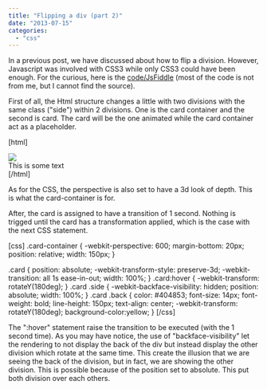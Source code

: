 ```yaml
---
title: "Flipping a div (part 2)"
date: "2013-07-15"
categories: 
  - "css"
---
```


In a previous post, we have discussed about how to flip a division. However, Javascript was involved with CSS3 while only CSS3 could have been enough. For the curious, here is the [code/JsFiddle](http://jsfiddle.net/xRXYW/4/) (most of the code is not from me, but I cannot find the source).

First of all, the Html structure changes a little with two divisions with the same class ("side") within 2 divisions. One is the card container and the second is card. The card will be the one animated while the card container act as a placeholder.

\[html\] <div class="card-container"> <div class="card"> <div class="side"><img src="thisisanimage.png"/></div> <div class="side back">This is some text</div> </div> </div> \[/html\]

As for the CSS, the perspective is also set to have a 3d look of depth. This is what the card-container is for.

After, the card is assigned to have a transition of 1 second. Nothing is trigged until the card has a transformation applied, which is the case with the next CSS statement.

\[css\] .card-container { -webkit-perspective: 600; margin-bottom: 20px; position: relative; width: 150px; }

.card { position: absolute; -webkit-transform-style: preserve-3d; -webkit-transition: all 1s ease-in-out; width: 100%; } .card:hover { -webkit-transform: rotateY(180deg); } .card .side { -webkit-backface-visibility: hidden; position: absolute; width: 100%; } .card .back { color: #404853; font-size: 14px; font-weight: bold; line-height: 150px; text-align: center; -webkit-transform: rotateY(180deg); background-color:yellow; } \[/css\]

The ":hover" statement raise the transition to be executed (with the 1 second time). As you may have notice, the use of "backface-visibility" let the rendering to not display the back of the div but instead display the other division which rotate at the same time. This create the illusion that we are seeing the back of the division, but in fact, we are showing the other division. This is possible because of the position set to absolute. This put both division over each others.
